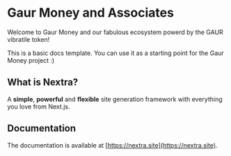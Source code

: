 # Gaur Money and Associates 
 
Welcome to Gaur Money and our fabulous ecosystem powerd by the GAUR vibratile token! 

This is a basic docs template. You can use it as a starting point for the Gaur Money project :)

## What is Nextra?

A **simple**, **powerful** and **flexible** site generation framework with everything you love from Next.js.

## Documentation

The documentation is available at [https://nextra.site](https://nextra.site).
